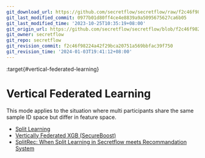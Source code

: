 ```yaml
---
git_download_url: https://github.com/secretflow/secretflow/raw/f2c46f98224a42f29bca20751a569bbfac39f750/docs/user_guide/federated_learning/vertical_federated_learning/index.rst
git_last_modified_commit: 0977b01d80ff4ce4e8839a9a5095675627ca6b05
git_last_modified_time: '2023-10-25T10:35:19+08:00'
git_origin_url: https://github.com/secretflow/secretflow/blob/f2c46f98224a42f29bca20751a569bbfac39f750/docs/user_guide/federated_learning/vertical_federated_learning/index.rst
git_owner: secretflow
git_repo: secretflow
git_revision_commit: f2c46f98224a42f29bca20751a569bbfac39f750
git_revision_time: '2024-01-03T19:41:12+08:00'
---
```


:target{#vertical-federated-learning}

# Vertical Federated Learning

This mode applies to the situation where multi participants share the same sample ID space but differ in feature space.

<TableOfContents>


  - [Split Learning](split_learning.mdx)
  - [Vertically Federated XGB (SecureBoost)](tree.mdx)
  - [SplitRec: When Split Learning in Secretflow meets Recommandation System](SplitRec/index.mdx)
</TableOfContents>
